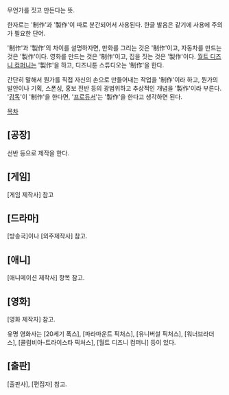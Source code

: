 무언가를 짓고 만든다는 뜻.

한자로는 '制作'과 '製作'이 따로 분간되어서 사용된다. 한글 발음은 같기에 사용에 주의가 필요한 단어.

'制作'과 '製作'의 차이를 설명하자면, 만화를 그리는 것은 '制作'이고, 자동차를 만드는 것은 '製作'이다. 영화를 만드는 것은 '制作'이고, 집을 짓는 것은 '製作'이다. [[월트 디즈니 컴퍼니]]는 '製作'을 하고, 디즈니툰 스튜디오는 '制作'을 한다.

간단히 말해서 뭔가를 직접 자신의 손으로 만들어내는 작업을 '制作'이라 하고, 뭔가의 발안이나 기획, 스폰싱, 홍보 전반 등의 광범위하고 추상적인 개념을 '製作'이라 부른다. '[[감독]]'이 '制作'을 한다면, '[[프로듀서]]'는 '製作'을 한다고 생각하면 된다.

[[목차]]
== [공장] ==
선반 등으로 제작을 한다.
== [게임] ==
[게임 제작사] 참고
== [드라마] ==
[방송국]이나 [외주제작사] 참고.
== [애니] ==
[애니메이션 제작사] 항목 참고.
== [영화] ==
[영화 제작자] 참고.

유명 영화사는 [20세기 폭스], [파라마운트 픽처스], [유니버설 픽처스], [워너브라더스], [콜럼비아-트라이스타 픽처스], [월트 디즈니 컴퍼니] 등이 있다.
== [출판] ==
[출판사], [편집자] 참고.
